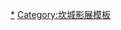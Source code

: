 <noinclude>{{noteTA
|1 = zh-hans:戛纳电影节;zh-hk:康城影展;zh-mo:康城影展;zh-tw:坎城影展;
|2 = zh-hans:电影节;zh-hant:影展;
|3 = zh-hans:评审团; zh-hant:評審團;
|4 = zh-cn:戛纳; zh-tw:坎城; zh-hk:康城;
|5 = zh-cn:让·谷克多;zh-tw:尚·考克多;zh-hk:尚·谷克多;
|6 = zh-cn:奥丽维亚·德哈维兰;zh-tw:奧莉薇亞·德·哈維蘭;zh-hk:奧麗薇·夏蕙蘭;
|7 = zh-hans:索非娅·罗兰; zh-hant:蘇菲亞·羅蘭; 
|8 = zh-hk:盧切諾·維斯康堤; zh-tw:盧契諾·維斯康堤; zh-cn:卢奇诺·维斯孔蒂;zh-hant:盧奇諾·維斯孔蒂;
|9 = zh-cn:英格丽·褒曼; zh-hk:英格烈·褒曼; zh-tw:英格麗·褒曼;
|10 = zh-hans:柯克·道格拉斯; zh-tw:寇克·道格拉斯; zh-hk:卻·德格拉斯;
|11 = zh-tw:尤·蒙頓; zh-cn:伊夫·蒙当; 
|12 = zh-tw:文·溫德斯;zh-hk:溫·韋德斯;zh-cn:维姆·文德斯;
|13 = zh-hant:貝納多·貝托魯奇;zh-hans:贝纳尔多·贝托鲁奇;
|14 = zh-tw:傑哈·德巴狄厄;zh-hk:謝勒·狄柏度;zh-cn:热拉尔·德帕迪约;
|15 = zh-cn:克林特·伊斯特伍德; zh-tw:克林·伊斯威特; zh-hk:奇連·伊士活;
|16 = zh-hans:弗朗西斯·科波拉;zh-hk:法蘭斯·哥普拉;zh-tw:法蘭西斯·柯波拉;
|17 = zh-cn:伊莎贝尔·阿佳妮; zh-tw:伊莎貝·艾珍妮;
|18 = zh-cn:马丁·斯科塞斯; zh-tw:馬丁·史柯西斯; zh-hk:馬田·史高西斯;
|19 = zh-cn:吕克·贝松; zh-tw:盧·貝松; zh-hk:洛·比桑;
|20 = zh-hans:利夫·乌尔曼; zh-hant:麗芙·烏曼;
|21 = zh-cn:大卫·林奇; zh-tw:大衛·林區; zh-hk:大衛·連治;
|22 = zh-cn:昆汀·塔伦蒂诺; zh-tw:昆汀·塔倫提諾; zh-hk:昆頓·塔倫天奴;
|23 = zh-tw:艾米尔·庫斯杜力卡;zh-cn:艾米尔·库斯图里察;zh-hk:艾米尔·富斯杜利加;
|24 = zh-hk:史提芬·費雅斯; zh-cn:斯蒂芬·弗里尔斯; zh-tw:史蒂芬·佛瑞爾斯;
|25 = zh-hans:西恩·潘;zh-hk:辛·潘;zh-tw:西恩·潘;
|26 = zh-hans:伊莎贝尔·于佩尔;zh-hant:伊莎貝·雨蓓;
|27 = zh-hans:蒂姆·伯顿;zh-hk:添·布頓;zh-tw:提姆·波頓;
|28 = zh-hans:罗伯特·德尼罗;zh-hant:勞勃·狄尼洛;zh-hk:羅拔·迪尼路;zh-cn:罗伯特·德尼罗;zh-tw:勞勃·狄尼洛;zh-mo:羅拔·迪尼路;
|29 = zh-hans:南尼·莫莱蒂; zh-hant:南尼·莫瑞提;
|30 = zh-cn:斯蒂芬·艾伦·斯皮尔伯格;zh-hk:史提芬·阿倫·史匹堡;zh-tw:史蒂芬·阿倫·史匹柏;
}}
{{noteTA
|1 = zh-hk:珍·甘比茵; zh-tw:珍·康萍; zh-cn:简·坎皮恩;
|2 = zh-hans:伊桑·科恩;zh-hk:伊頓·高安;zh-tw:伊森·柯恩;
|3 = zh-cn:佩德罗·阿尔莫多瓦尔;zh-tw:佩德羅·阿莫多瓦;
}}</noinclude>
{{Navbox 
| name      = 坎城影展評審團主席
| title     = [[坎城影展評審團主席名單|-{zh-hans:戛纳电影节评审团主席;zh-hk:康城影展評審團主席;zh-mo:康城影展評審團主席;zh-tw:坎城影展評審團主席;}-]]
| state     = {{{state<includeonly>|collapsed</includeonly>}}}
| bodyclass = hlist

| group1 = 1946–1975
| list1  = 
* Georges Huisman（1946、1947、1949）
* [[安德烈·莫洛亚]]（1951）
* {{tsl|en|Maurice Genevoix}}（1952）
* [[让·谷克多]]（1953、1954）
* [[馬瑟·巴紐]]（1955）
* {{tsl|en|Maurice Lehmann}}（1956）
* [[安德烈·莫洛亚]]（1957）
* {{tsl|en|Marcel Achard}}（1958、1959）
* [[喬治·西默農]]（1960）
* {{tsl|en|Jean Giono}}（1961）
* {{tsl|ja|古垣鉄郎}}（1962）
* {{tsl|en|Armand Salacrou}}（1963）
* [[弗里茨·朗]]（1964）
* [[奥丽维亚·德哈维兰]]（1965）
* [[索非娅·罗兰]]（1966）
* {{tsl|en|Alessandro Blasetti}}（1967）
* {{tsl|en|André Chamson}}（1968）
* [[盧奇諾·維斯孔蒂]]（1969）
* [[米格尔·安赫尔·阿斯图里亚斯]]（1970）
* [[蜜雪兒·摩根]]（1971）
* {{tsl|en|Joseph Losey}}（1972）
* [[英格丽·褒曼]]（1973）
* {{tsl|en|René Clair}}（1974）
* [[珍妮·摩露]]（1975）

| group2 = 1975–2000
| list2  = 
* [[田纳西·威廉斯]]（1976）
* [[羅伯托·羅塞里尼]]（1977）
* [[艾倫·帕庫拉]]（1978）
* [[佛蘭西絲·莎崗]]（1979）
* [[柯克·道格拉斯]]（1980）
* {{tsl|en|Jacques Deray}}（1981）
* {{tsl|en|Giorgio Strehler}}（1982）
* {{tsl|en|William Styron}}（1983）
* [[狄·保加第]]（1984）
* [[米洛斯·福曼]]（1985）
* [[薛尼·波勒]]（1986）
* [[伊夫·蒙当]]（1987）
* {{tsl|en|Ettore Scola}}（1988）
* [[溫·韋德斯]]（1989）
* [[貝納多·貝托魯奇]]（1990）
* [[羅曼·波蘭斯基]]（1991）
* [[傑哈·德巴狄厄]]（1992）
* [[路易·馬盧]]（1993）
* [[克林·伊斯威特]]（1994）
* [[珍妮·摩露]]（1995）
* [[弗朗西斯·科波拉]]（1996）
* [[伊莎贝尔·阿佳妮]]（1997）
* [[马丁·斯科塞斯]]（1998）
* [[大衛·柯能堡]]（1999）
* [[吕克·贝松]]（2000）

| group3 = 2001年至今
| list3  = 
* [[麗芙·烏曼]]（2001）
* [[大卫·林奇]]（2002）
* [[巴提斯·謝侯]]（2003）
* [[昆汀·塔伦蒂诺]]（2004）
* [[艾米尔·库斯图里察]]（2005）
* [[王家卫]]（2006）
* [[斯蒂芬·弗里尔斯]]（2007）
* [[西恩·潘]]（2008）
* [[伊莎貝·雨蓓]]（2009）
* [[蒂姆·伯顿]]（2010）
* [[罗伯特·德尼罗]]（2011）
* [[南尼·莫莱蒂]]（2012）
* [[斯蒂芬·斯皮尔伯格]]（2013）
* [[珍·康萍]]（2014）
* [[喬爾·柯恩]]、[[伊森·柯恩]]（2015）
* [[乔治·米勒]]（2016）
* [[佩德罗·阿尔莫多瓦尔]]（2017）
* [[凯特·布兰切特]]（2018）
* [[阿利安卓·崗札雷·伊納利圖]]（2019）
* [[史派克·李]]（2020/2021）
* [[萬桑·藍東]]（2022）
}}<noinclude>
{{collapsible option}}
[[Category:戛纳电影节评审团主席|*]]
[[Category:坎城影展模板]]
</noinclude>